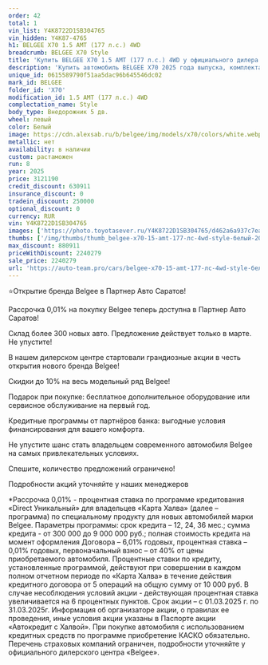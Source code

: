 ```yaml
---
order: 42
total: 1
vin_list: Y4K8722D1SB304765
vin_hidden: Y4K87-4765
h1: BELGEE X70 1.5 AMT (177 л.с.) 4WD
breadcrumb: BELGEE X70 Style
title: 'Купить BELGEE X70 1.5 AMT (177 л.с.) 4WD у официального дилера в Балаково'
description: 'Купить автомобиль BELGEE X70 2025 года выпуска, комплектация Style, цвет - Белый, двигатель - 1.5 AMT (177 л.с.) 4WD у официального дилера в г. Балаково. Стоимость данного автомобиля BELGEE X70 – 2240279'
unique_id: 0615589790f51aa5dac96b645546dc02
mark_id: BELGEE
folder_id: 'X70'
modification_id: 1.5 AMT (177 л.с.) 4WD
complectation_name: Style
body_type: Внедорожник 5 дв.
wheel: левый
color: Белый
image: https://cdn.alexsab.ru/b/belgee/img/models/x70/colors/white.webp
metallic: нет
availability: в наличии
custom: растаможен
run: 8
year: 2025
price: 3121190
credit_discount: 630911
insurance_discount: 0
tradein_discount: 250000
optional_discount: 0
currency: RUR
vin: Y4K8722D1SB304765
images: ['https://photo.toyotasever.ru/Y4K8722D1SB304765/d462a6a937c7ea3a4274b0367d0d7972.jpeg', 'https://photo.toyotasever.ru/Y4K8722D1SB304765/88727356130cd75b3457f73895b96f41.jpeg', 'https://photo.toyotasever.ru/Y4K8722D1SB304765/8e65d5b6122394817911dbeb8189799a.jpeg', 'https://photo.toyotasever.ru/Y4K8722D1SB304765/148592cc000c35565556ce5a56be9209.jpeg', 'https://photo.toyotasever.ru/Y4K8722D1SB304765/2f758ee16f3b9035aedd30aa02957420.jpeg', 'https://photo.toyotasever.ru/Y4K8722D1SB304765/cf6fe2b3feaabe50c14f7d2c94fda578.jpeg', 'https://photo.toyotasever.ru/Y4K8722D1SB304765/0ba6014f20477d93357a59421a35ef12.jpeg', 'https://photo.toyotasever.ru/Y4K8722D1SB304765/9c28499ba499982dc5c20d5f510b15b0.jpeg', 'https://photo.toyotasever.ru/Y4K8722D1SB304765/fce3f586cc97a1ee9433a9b9c11d6b46.jpeg', 'https://photo.toyotasever.ru/Y4K8722D1SB304765/8636082efba2d7a8ef6a71138c608f89.jpeg', 'https://photo.toyotasever.ru/Y4K8722D1SB304765/c79e248b7fb3bb9d890c994355c62375.jpeg', 'https://photo.toyotasever.ru/Y4K8722D1SB304765/00339b9aa92b078cec53885f7c3e3081.jpeg', 'https://photo.toyotasever.ru/Y4K8722D1SB304765/e4a1a39fbf93a45196b1f78643b25780.jpeg', 'https://photo.toyotasever.ru/Y4K8722D1SB304765/6ca8011e02603a671b4048f0464f593e.jpeg', 'https://photo.toyotasever.ru/Y4K8722D1SB304765/aaaf7e168f548fb482fe521953fd79f3.jpeg', 'https://photo.toyotasever.ru/Y4K8722D1SB304765/5abf3260315d61d298b063b9521d5c51.jpeg', 'https://photo.toyotasever.ru/Y4K8722D1SB304765/b2ca637c9c9bcdf70d12ae864cc8d3d4.jpeg']
thumbs: ['/img/thumbs/thumb_belgee-x70-15-amt-177-лс-4wd-style-белый-2025_d7972_0.webp', '/img/thumbs/thumb_belgee-x70-15-amt-177-лс-4wd-style-белый-2025_96f41_1.webp', '/img/thumbs/thumb_belgee-x70-15-amt-177-лс-4wd-style-белый-2025_9799a_2.webp', '/img/thumbs/thumb_belgee-x70-15-amt-177-лс-4wd-style-белый-2025_e9209_3.webp', '/img/thumbs/thumb_belgee-x70-15-amt-177-лс-4wd-style-белый-2025_57420_4.webp']
max_discount: 880911
priceWithDiscount: 2240279
sale_price: 2240279
url: 'https://auto-team.pro/cars/belgee-x70-15-amt-177-лс-4wd-style-белый-2025/'
---
```

<p>
 ⭐Открытие бренда Belgee в Партнер Авто Саратов!
</p>
<p>
</p>
<p>
 Рассрочка 0,01% на покупку Belgee теперь доступна в Партнер Авто Саратов!
</p>
<p>
 Склад более 300 новых авто. Предложение действует только в марте. He упустите!
</p>
<p>
</p>
<p>
 В нашем дилерском центре стартовали грандиозные акции в честь открытия нового бренда Belgee!
</p>
<p>
</p>
<p>
 Скидки дo 10% нa весь модельный ряд Belgee!
</p>
<p>
 Подарок при покупке: бесплатное дополнительное оборудование или сервисное обслуживание на первый год.
</p>
<p>
 Кредитные программы от партнёров банка: выгодные условия финансирования для вашего комфорта.
</p>
<p>
</p>
<p>
 Не упустите шанс стать владельцем современного автомобиля Belgee на самых привлекательных условиях.
</p>
<p>
 Спешите, количество предложений ограничено!
</p>
<p>
</p>
<p>
 Подробности акций уточняйте у наших менеджеров
</p>
<p>
</p>
<p>
 *Рассрочка 0,01% - процентная ставка по программе кредитования «Dirесt Уникальный» для владельцев «Карта Халва» (далее – программа) по специальному продукту для новых автомобилей марки Belgee. Параметры программы: срок кредита – 12, 24, 36 мес.; сумма кредита - от 300 000 до 9 000 000 руб.; полная стоимость кредита на момент оформления Договора – 6,01% годовых, процентная ставка – 0,01% годовых, первоначальный взнос – от 40% от цены приобретаемого автомобиля. Процентные ставки по кредиту, установленные программой, действуют при совершении в каждом полном отчетном периоде по «Карта Халва» в течение действия кредитного договора от 5 операций на общую сумму от 10 000 руб. В случае несоблюдения условий акции - действующая процентная ставка увеличивается на 6 процентных пунктов. Срок акции – с 01.03.2025 г. по 31.03.2025г. Информация об организаторе акции, о правилах ее проведения, иные условия акции указаны в Паспорте акции «Автокредит с Халвой». При покупке автомобиля с использованием кредитных средств по программе приобретение КАСКО обязательно. Перечень страховых компаний ограничен, подробности уточняйте у официального дилерского центра «Belgee».
</p>

